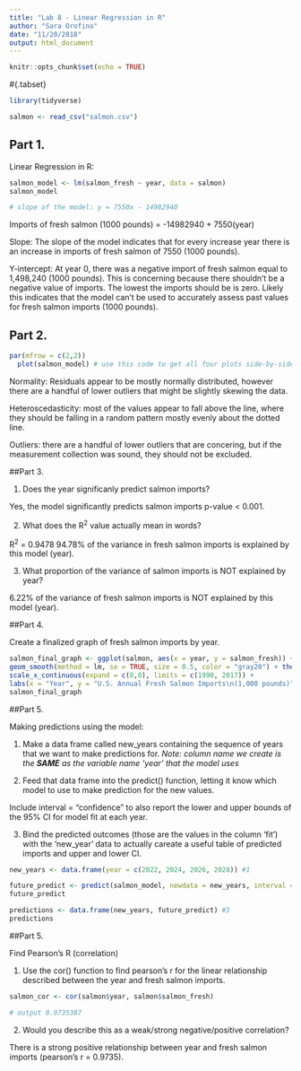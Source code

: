 ```yaml
---
title: "Lab 8 - Linear Regression in R"
author: "Sara Orofino"
date: "11/20/2018"
output: html_document
---
```


```r
knitr::opts_chunk$set(echo = TRUE)
```

#{.tabset}
```r
library(tidyverse)

salmon <- read_csv("salmon.csv")
```

## Part 1.

Linear Regression in R:

```r
salmon_model <- lm(salmon_fresh ~ year, data = salmon)
salmon_model

# slope of the model: y = 7550x - 14982940

```
Imports of fresh salmon (1000 pounds) = -14982940 + 7550(year)

Slope: The slope of the model indicates that for every increase year there is an increase in imports of fresh salmon of 7550 (1000 pounds). 

Y-intercept: At year 0, there was a negative import of fresh salmon equal to 1,498,240 (1000 pounds). This is concerning because there shouldn't be a negative value of imports. The lowest the imports should be is zero. Likely this indicates that the model can't be used to accurately assess past values for fresh salmon imports (1000 pounds). 

## Part 2. 

```r
par(mfrow = c(2,2))
  plot(salmon_model) # use this code to get all four plots side-by-side in knitted document 
```

  
Normality: Residuals appear to be mostly normally distributed, however there are a handful of lower outliers that might be slightly skewing the data. 

Heteroscedasticity: most of the values appear to fall above the line, where they should be falling in a random pattern mostly evenly about the dotted line.

Outliers: there are a handful of lower outliers that are concering, but if the measurement collection was sound, they should not be excluded. 

##Part 3.

1. Does the year significanly predict salmon imports?  
  
Yes, the model significantly predicts salmon imports p-value < 0.001.  
  
2. What does the R^2^ value actually mean in words?  
  
R^2^ = 0.9478  94.78% of the variance in fresh salmon imports is explained by this model (year).   
  
3. What proportion of the variance of salmon imports is NOT explained by year?  
  
6.22% of the variance of fresh salmon imports is NOT explained by this model (year).  

##Part 4. 

Create a finalized graph of fresh salmon imports by year. 

```r
salmon_final_graph <- ggplot(salmon, aes(x = year, y = salmon_fresh)) + geom_point() +
geom_smooth(method = lm, se = TRUE, size = 0.5, color = "gray20") + theme_bw() +
scale_x_continuous(expand = c(0,0), limits = c(1990, 2017)) +
labs(x = "Year", y = "U.S. Annual Fresh Salmon Imports\n(1,000 pounds)")
salmon_final_graph
```

##Part 5.

Making predictions using the model:

1. Make a data frame called new_years containing the sequence of years that we want to make predictions for. *Note: column name we create is the **SAME** as the variable name 'year' that the model uses*  
   
2. Feed that data frame into the predict() function, letting it know which model to use to make prediction for the new values.

Include interval = "confidence" to also report the lower and upper bounds of the 95% CI for model fit at each year.  
  
3. Bind the predicted outcomes (those are the values in the column 'fit') with the 'new_year' data to actually careate a useful table of predicted imports and upper and lower CI.    

```r
new_years <- data.frame(year = c(2022, 2024, 2026, 2028)) #1

future_predict <- predict(salmon_model, newdata = new_years, interval = "confidence") #2
future_predict

predictions <- data.frame(new_years, future_predict) #3
predictions

```

##Part 5. 

Find Pearson's R (correlation)  

1. Use the cor() function to find pearson's r for the linear relationship described between the year and fresh salmon imports.    


```r
salmon_cor <- cor(salmon$year, salmon$salmon_fresh)

# output 0.9735387
```
  
2. Would you describe this as a weak/strong negative/positive correlation?  
  
There is a strong positive relationship between year and fresh salmon imports (pearson's r = 0.9735).  








